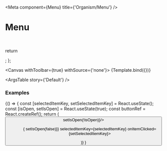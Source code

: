 

<Meta
  component={Menu}
  title={'Organism/Menu'}
/>

# Menu

<br/>

  
  return <Menu></Menu>;
};

<Canvas withToolbar={true} withSource={'none'}>
  <Story name='Default' args={{}}>
    {Template.bind({})}
  </Story>
</Canvas>

<ArgsTable story={'Default'} />

### Examples

<Canvas>
  <Story name='Placed at bottom-right'>
    {() => {
      const [selectedItemKey, setSelectedItemKey] = React.useState();
      const [isOpen, setIsOpen] = React.useState(true);
      const buttonRef = React.createRef();
      return (
        <React.Fragment>
          <Box ref={buttonRef} isFullWidth={false}>
            <Button text='Open Menu' onClicked={() => setIsOpen(!isOpen)}/>
          </Box>
          <Menu anchorElement={buttonRef} placement='bottom-right' isOpen={isOpen} onClose={() => { setIsOpen(false)}} selectedItemKey={selectedItemKey} onItemClicked={setSelectedItemKey}>
            <Menu.Item itemKey={String(1)} itemTextVariant='colored' itemText='Hello' itemIconId='ion-globe' />
            <Menu.Item itemKey={String(2)} itemText='Hello' itemIconId='ion-globe' />
            <Menu.Item itemKey={String(3)} itemText='Hello' itemIconId='ion-globe' />
          </Menu>
        </React.Fragment>
      )}
    }
  </Story>
</Canvas>